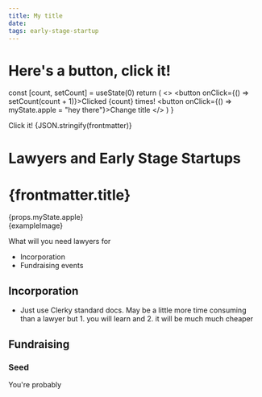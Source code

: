 ```yaml
---
title: My title
date: 
tags: early-stage-startup
---
```





# Here's a button, click it!



  const [count, setCount] = useState(0)
  return (
      <>
      <button onClick={() => setCount(count + 1)}>Clicked {count} times!</button>
      <button onClick={() => myState.apple = "hey there"}>Change title</button>
      </>
  )
}

Click it! <MyDynamicButton />
{JSON.stringify(frontmatter)}




# Lawyers and Early Stage Startups 

# {frontmatter.title}


{props.myState.apple}<br/>
{exampleImage}<br/>


What will you need lawyers for

* Incorporation
* Fundraising events 







## Incorporation

* Just use Clerky standard docs. May be a little more time consuming than a lawyer but 1. you will learn and 2. it will be much much cheaper



## Fundraising

### Seed

You're probably

